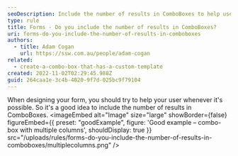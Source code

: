 ```yaml
---
seoDescription: Include the number of results in ComboBoxes to help users quickly identify available options and make informed decisions.
type: rule
title: Forms - Do you include the number of results in ComboBoxes?
uri: forms-do-you-include-the-number-of-results-in-comboboxes
authors:
  - title: Adam Cogan
    url: https://ssw.com.au/people/adam-cogan
related:
  - create-a-combo-box-that-has-a-custom-template
created: 2022-11-02T02:29:45.988Z
guid: 264caa1e-3c4b-4020-9f7d-025bc9f79104
---
```


When designing your form, you should try to help your user whenever it's possible. So it's a good idea to include the number of results in ComboBoxes.
<imageEmbed
  alt="Image"
  size="large"
  showBorder={false}
  figureEmbed={{
    preset: "goodExample",
    figure: 'Good example – combo-box with multiple columns',
    shouldDisplay: true
  }}
  src="/uploads/rules/forms-do-you-include-the-number-of-results-in-comboboxes/multiplecolumns.png"
/>